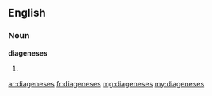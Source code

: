 ==English==

===Noun===
'''diageneses'''

# {{plural of|diagenesis}}

[[ar:diageneses]]
[[fr:diageneses]]
[[mg:diageneses]]
[[my:diageneses]]